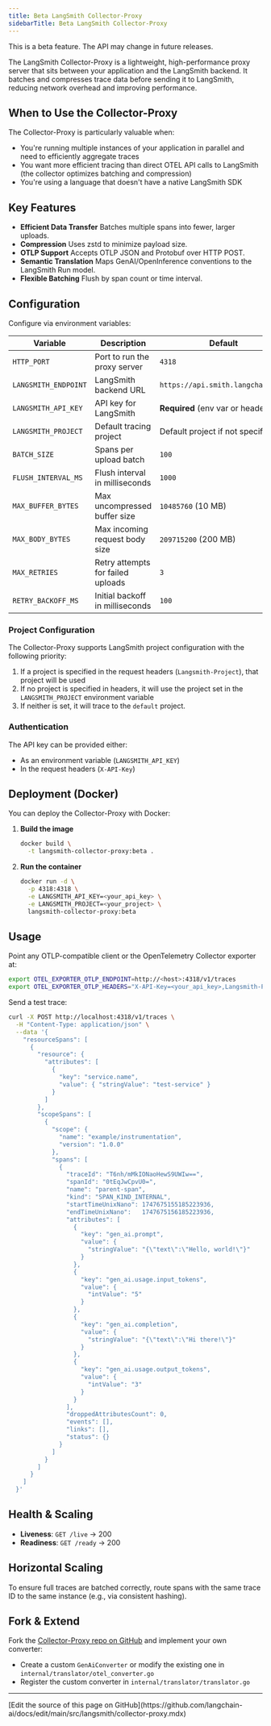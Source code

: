 ```yaml
---
title: Beta LangSmith Collector-Proxy
sidebarTitle: Beta LangSmith Collector-Proxy
---
```


<Note>
This is a beta feature. The API may change in future releases.
</Note>

The LangSmith Collector-Proxy is a lightweight, high-performance proxy server that sits between your application and the LangSmith backend. It batches and compresses trace data before sending it to LangSmith, reducing network overhead and improving performance.

## When to Use the Collector-Proxy

The Collector-Proxy is particularly valuable when:

* You're running multiple instances of your application in parallel and need to efficiently aggregate traces
* You want more efficient tracing than direct OTEL API calls to LangSmith (the collector optimizes batching and compression)
* You're using a language that doesn't have a native LangSmith SDK

## Key Features

* **Efficient Data Transfer** Batches multiple spans into fewer, larger uploads.
* **Compression** Uses zstd to minimize payload size.
* **OTLP Support** Accepts OTLP JSON and Protobuf over HTTP POST.
* **Semantic Translation** Maps GenAI/OpenInference conventions to the LangSmith Run model.
* **Flexible Batching** Flush by span count or time interval.

## Configuration

Configure via environment variables:

| Variable             | Description                       | Default                           |
| -------------------- | --------------------------------- | --------------------------------- |
| `HTTP_PORT`          | Port to run the proxy server      | `4318`                            |
| `LANGSMITH_ENDPOINT` | LangSmith backend URL             | `https://api.smith.langchain.com` |
| `LANGSMITH_API_KEY`  | API key for LangSmith             | **Required** (env var or header)  |
| `LANGSMITH_PROJECT`  | Default tracing project           | Default project if not specified  |
| `BATCH_SIZE`         | Spans per upload batch            | `100`                             |
| `FLUSH_INTERVAL_MS`  | Flush interval in milliseconds    | `1000`                            |
| `MAX_BUFFER_BYTES`   | Max uncompressed buffer size      | `10485760` (10 MB)                |
| `MAX_BODY_BYTES`     | Max incoming request body size    | `209715200` (200 MB)              |
| `MAX_RETRIES`        | Retry attempts for failed uploads | `3`                               |
| `RETRY_BACKOFF_MS`   | Initial backoff in milliseconds   | `100`                             |

### Project Configuration

The Collector-Proxy supports LangSmith project configuration with the following priority:

1. If a project is specified in the request headers (`Langsmith-Project`), that project will be used
2. If no project is specified in headers, it will use the project set in the `LANGSMITH_PROJECT` environment variable
3. If neither is set, it will trace to the `default` project.

### Authentication

The API key can be provided either:

* As an environment variable (`LANGSMITH_API_KEY`)
* In the request headers (`X-API-Key`)

## Deployment (Docker)

You can deploy the Collector-Proxy with Docker:

1. **Build the image**

   ```bash
   docker build \
     -t langsmith-collector-proxy:beta .
   ```

2. **Run the container**

   ```bash
   docker run -d \
     -p 4318:4318 \
     -e LANGSMITH_API_KEY=<your_api_key> \
     -e LANGSMITH_PROJECT=<your_project> \
     langsmith-collector-proxy:beta
   ```

## Usage

Point any OTLP-compatible client or the OpenTelemetry Collector exporter at:

```bash
export OTEL_EXPORTER_OTLP_ENDPOINT=http://<host>:4318/v1/traces
export OTEL_EXPORTER_OTLP_HEADERS="X-API-Key=<your_api_key>,Langsmith-Project=<your_project>"
```

Send a test trace:

```bash
curl -X POST http://localhost:4318/v1/traces \
  -H "Content-Type: application/json" \
  --data '{
    "resourceSpans": [
      {
        "resource": {
          "attributes": [
            {
              "key": "service.name",
              "value": { "stringValue": "test-service" }
            }
          ]
        },
        "scopeSpans": [
          {
            "scope": {
              "name": "example/instrumentation",
              "version": "1.0.0"
            },
            "spans": [
              {
                "traceId": "T6nh/mMkIONaoHewS9UWIw==",
                "spanId": "0tEqJwCpvU0=",
                "name": "parent-span",
                "kind": "SPAN_KIND_INTERNAL",
                "startTimeUnixNano": 1747675155185223936,
                "endTimeUnixNano":   1747675156185223936,
                "attributes": [
                  {
                    "key": "gen_ai.prompt",
                    "value": {
                      "stringValue": "{\"text\":\"Hello, world!\"}"
                    }
                  },
                  {
                    "key": "gen_ai.usage.input_tokens",
                    "value": {
                      "intValue": "5"
                    }
                  },
                  {
                    "key": "gen_ai.completion",
                    "value": {
                      "stringValue": "{\"text\":\"Hi there!\"}"
                    }
                  },
                  {
                    "key": "gen_ai.usage.output_tokens",
                    "value": {
                      "intValue": "3"
                    }
                  }
                ],
                "droppedAttributesCount": 0,
                "events": [],
                "links": [],
                "status": {}
              }
            ]
          }
        ]
      }
    ]
  }'
```

## Health & Scaling

* **Liveness**: `GET /live` → 200
* **Readiness**: `GET /ready` → 200

## Horizontal Scaling

To ensure full traces are batched correctly, route spans with the same trace ID to the same instance (e.g., via consistent hashing).

## Fork & Extend

Fork the [Collector-Proxy repo on GitHub](https://github.com/langchain-ai/langsmith-collector-proxy) and implement your own converter:

* Create a custom `GenAiConverter` or modify the existing one in `internal/translator/otel_converter.go`
* Register the custom converter in `internal/translator/translator.go`

---

<Callout icon="pen-to-square" iconType="regular">
  [Edit the source of this page on GitHub](https://github.com/langchain-ai/docs/edit/main/src/langsmith/collector-proxy.mdx)
</Callout>
